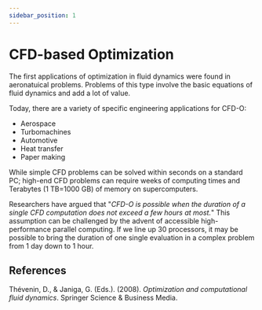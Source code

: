 ```yaml
---
sidebar_position: 1
---
```


# CFD-based Optimization

The first applications of optimization in fluid dynamics were found in aeronatuical problems. Problems of this type involve the basic equations of fluid dynamics and add a lot of value.

Today, there are a variety of specific engineering applications for CFD-O:

- Aerospace
- Turbomachines
- Automotive
- Heat transfer
- Paper making

While simple CFD problems can be solved within seconds on a standard PC; high-end CFD problems can require weeks of computing times and Terabytes (1 TB=1000 GB) of memory on supercomputers.

Researchers have argued that "_CFD-O is possible when the duration of a single CFD computation does not exceed a few hours at most._" This assumption can be challenged by the advent of accessible high-performance parallel computing. If we line up 30 processors, it may be possible to bring the duration of one single evaluation in a complex problem from 1 day down to 1 hour.

## References

Thévenin, D., & Janiga, G. (Eds.). (2008). _Optimization and computational fluid dynamics_. Springer Science & Business Media.


<FrillEmbeddedWidget />
